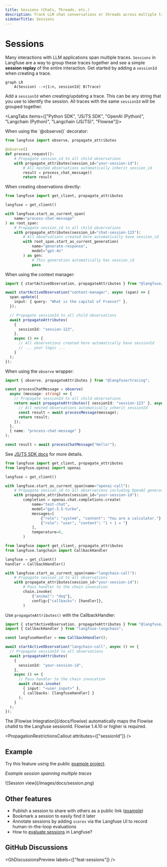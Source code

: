 ```yaml
---
title: Sessions (Chats, Threads, etc.)
description: Track LLM chat conversations or threads across multiple traces in a single session. Replay the entire interaction to debug or analyze the conversation.
sidebarTitle: Sessions
---
```



# Sessions

Many interactions with LLM applications span multiple traces. `Sessions` in Langfuse are a way to group these traces together and see a simple **session replay** of the entire interaction. Get started by adding a `sessionId` when creating a trace.

```mermaid
graph LR
    A(Session) -->|1:n, sessionId| B(Trace)
```

Add a `sessionId` when creating/updating a trace. This can be any string that you use to identify the session. All traces with the same `sessionId` will be grouped together.

<LangTabs items={["Python SDK", "JS/TS SDK", "OpenAI (Python)", "Langchain (Python)", "Langchain (JS/TS)", "Flowise"]}>

<Tab title="Python SDK (v3)">
When using the `@observe()` decorator:

```python
from langfuse import observe, propagate_attributes

@observe()
def process_request():
    # Propagate session_id to all child observations
    with propagate_attributes(session_id="your-session-id"):
        # All nested observations automatically inherit session_id
        result = process_chat_message()
        return result
```

When creating observations directly:

```python
from langfuse import get_client, propagate_attributes

langfuse = get_client()

with langfuse.start_as_current_span(
    name="process-chat-message"
) as root_span:
    # Propagate session_id to all child observations
    with propagate_attributes(session_id="chat-session-123"):
        # All observations created here automatically have session_id
        with root_span.start_as_current_generation(
            name="generate-response",
            model="gpt-4o"
        ) as gen:
            # This generation automatically has session_id
            pass
```

</Tab>
<Tab title="JS/TS SDK">

When using the context manager:

```ts
import { startActiveObservation, propagateAttributes } from "@langfuse/tracing";

await startActiveObservation("context-manager", async (span) => {
  span.update({
    input: { query: "What is the capital of France?" },
  });

  // Propagate sessionId to all child observations
  await propagateAttributes(
    {
      sessionId: "session-123",
    },
    async () => {
      // All observations created here automatically have sessionId
      // ... your logic ...
    }
  );
});
```

When using the `observe` wrapper:

```ts
import { observe, propagateAttributes } from "@langfuse/tracing";

const processChatMessage = observe(
  async (message: string) => {
    // Propagate sessionId to all child observations
    return await propagateAttributes({ sessionId: "session-123" }, async () => {
      // All nested observations automatically inherit sessionId
      const result = await processMessage(message);
      return result;
    });
  },
  { name: "process-chat-message" }
);

const result = await processChatMessage("Hello!");
```

See [JS/TS SDK docs](/docs/sdk/typescript/guide) for more details.

</Tab>
<Tab>

```python
from langfuse import get_client, propagate_attributes
from langfuse.openai import openai

langfuse = get_client()

with langfuse.start_as_current_span(name="openai-call"):
    # Propagate session_id to all observations including OpenAI generation
    with propagate_attributes(session_id="your-session-id"):
        completion = openai.chat.completions.create(
            name="test-chat",
            model="gpt-3.5-turbo",
            messages=[
                {"role": "system", "content": "You are a calculator."},
                {"role": "user", "content": "1 + 1 = "}
            ],
            temperature=0,
        )
```

</Tab>
<Tab>

```python
from langfuse import get_client, propagate_attributes
from langfuse.langchain import CallbackHandler

langfuse = get_client()
handler = CallbackHandler()

with langfuse.start_as_current_span(name="langchain-call"):
    # Propagate session_id to all observations
    with propagate_attributes(session_id="your-session-id"):
        # Pass handler to the chain invocation
        chain.invoke(
            {"animal": "dog"},
            config={"callbacks": [handler]},
        )
```

</Tab>
<Tab title="Langchain (JS/TS)">

Use `propagateAttributes()` with the CallbackHandler:

```ts
import { startActiveObservation, propagateAttributes } from "@langfuse/tracing";
import { CallbackHandler } from "langfuse-langchain";

const langfuseHandler = new CallbackHandler();

await startActiveObservation("langchain-call", async () => {
  // Propagate sessionId to all observations
  await propagateAttributes(
    {
      sessionId: "your-session-id",
    },
    async () => {
      // Pass handler to the chain invocation
      await chain.invoke(
        { input: "<user_input>" },
        { callbacks: [langfuseHandler] }
      );
    }
  );
});
```

</Tab>

<Tab title="Flowise">
The [Flowise Integration](/docs/flowise) automatically maps the Flowise chatId to the Langfuse sessionId. Flowise 1.4.10 or higher is required.

</Tab>

</LangTabs>

<PropagationRestrictionsCallout attributes={["sessionId"]} />

## Example

Try this feature using the public [example project](/docs/demo).

_Example session spanning multiple traces_

<Frame fullWidth>![Session view](/images/docs/session.png)</Frame>

## Other features

- Publish a session to share with others as a public link ([example](https://cloud.langfuse.com/project/clkpwwm0m000gmm094odg11gi/sessions/lf.docs.conversation.TL4KDlo))
- Bookmark a session to easily find it later
- Annotate sessions by adding `scores` via the Langfuse UI to record human-in-the-loop evaluations
- How to [evaluate sessions](/faq/all/evaluating-sessions-conversations) in Langfuse?

## GitHub Discussions


<GhDiscussionsPreview labels={["feat-sessions"]} />
